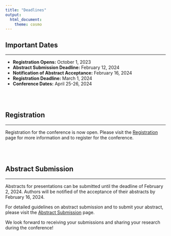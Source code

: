 ---
title: "Deadlines"
output:
  html_document:
    theme: cosmo
---

<style type="text/css">
h1.title {
  font-size: 36px;
  color: DarkRed;
  text-align: center;
}
</style>

## Important Dates 

<hr>

- **Registration Opens:** October 1, 2023
- **Abstract Submission Deadline:** February 12, 2024
- **Notification of Abstract Acceptance:** February 16, 2024
- **Registration Deadline:** March 1, 2024
- **Conference Dates:** April 25-26, 2024

<br><br>

## Registration

<hr>

Registration for the conference is now open. Please visit the [Registration](registration.html) page for more information and to register for the conference.

<br><br>

## Abstract Submission

<hr>

Abstracts for presentations can be submitted until the deadline of February 2, 2024. Authors will be notified of the acceptance of their abstracts by February 16, 2024.

For detailed guidelines on abstract submission and to submit your abstract, please visit the [Abstract Submission](abstract.html) page.

We look forward to receiving your submissions and sharing your research during the conference!



